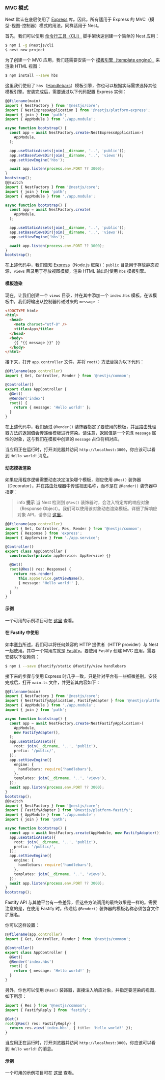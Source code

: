 ### MVC 模式

Nest 默认在底层使用了 [Express](https://github.com/expressjs/express) 库。因此，所有适用于 Express 的 MVC（模型-视图-控制器）模式的用法，同样适用于 Nest。

首先，我们可以使用 [命令行工具（CLI）](https://github.com/nestjs/nest-cli) 脚手架快速创建一个简单的 Nest 应用：

```bash
$ npm i -g @nestjs/cli
$ nest new project
```

为了创建一个 MVC 应用，我们还需要安装一个 [模板引擎（template engine）](https://expressjs.com/en/guide/using-template-engines.html) 来渲染 HTML 视图：

```bash
$ npm install --save hbs
```

这里我们使用了 `hbs`（[Handlebars](https://github.com/pillarjs/hbs#readme)）模板引擎，你也可以根据实际需求选择其他模板引擎。安装完成后，需要通过以下代码配置 Express 实例：

```typescript
@@filename(main)
import { NestFactory } from '@nestjs/core';
import { NestExpressApplication } from '@nestjs/platform-express';
import { join } from 'path';
import { AppModule } from './app.module';

async function bootstrap() {
  const app = await NestFactory.create<NestExpressApplication>(
    AppModule,
  );

  app.useStaticAssets(join(__dirname, '..', 'public'));
  app.setBaseViewsDir(join(__dirname, '..', 'views'));
  app.setViewEngine('hbs');

  await app.listen(process.env.PORT ?? 3000);
}
bootstrap();
@@switch
import { NestFactory } from '@nestjs/core';
import { join } from 'path';
import { AppModule } from './app.module';

async function bootstrap() {
  const app = await NestFactory.create(
    AppModule,
  );

  app.useStaticAssets(join(__dirname, '..', 'public'));
  app.setBaseViewsDir(join(__dirname, '..', 'views'));
  app.setViewEngine('hbs');

  await app.listen(process.env.PORT ?? 3000);
}
bootstrap();
```

在上述代码中，我们告知 [Express](https://github.com/expressjs/express)（Node.js 框架）：`public` 目录用于存放静态资源，`views` 目录用于存放视图模板，渲染 HTML 输出时使用 `hbs` 模板引擎。

#### 模板渲染

现在，让我们创建一个 `views` 目录，并在其中添加一个 `index.hbs` 模板。在该模板中，我们将输出从控制器传递过来的 `message` ：

```html
<!DOCTYPE html>
<html>
  <head>
    <meta charset="utf-8" />
    <title>App</title>
  </head>
  <body>
    {{ "{{ message }}" }}
  </body>
</html>
```

接下来，打开 `app.controller` 文件，并将 `root()` 方法替换为以下代码：

```typescript
@@filename(app.controller)
import { Get, Controller, Render } from '@nestjs/common';

@Controller()
export class AppController {
  @Get()
  @Render('index')
  root() {
    return { message: 'Hello world!' };
  }
}
```

在上述代码中，我们通过 `@Render()` 装饰器指定了要使用的模板，并且路由处理器方法的返回值会传递给模板进行渲染。请注意，返回值是一个包含 `message` 属性的对象，这与我们在模板中创建的 `message` 占位符相对应。

当应用正在运行时，打开浏览器并访问 `http://localhost:3000`，你应该可以看到 `Hello world!` 消息。

#### 动态模板渲染

如果应用程序逻辑需要动态决定渲染哪个模板，则应使用 `@Res()` 装饰器（Decorator），并在路由处理器中传递视图名称，而不是在 `@Render()` 装饰器中指定：

> info **提示** 当 Nest 检测到 `@Res()` 装饰器时，会注入特定库的响应对象（Response Object）。我们可以使用该对象动态渲染模板。详细了解响应对象 API，请参见 [这里](https://expressjs.com/en/api.html)。

```typescript
@@filename(app.controller)
import { Get, Controller, Res, Render } from '@nestjs/common';
import { Response } from 'express';
import { AppService } from './app.service';

@Controller()
export class AppController {
  constructor(private appService: AppService) {}

  @Get()
  root(@Res() res: Response) {
    return res.render(
      this.appService.getViewName(),
      { message: 'Hello world!' },
    );
  }
}
```

#### 示例

一个可用的示例项目可在 [这里](https://github.com/nestjs/nest/tree/master/sample/15-mvc) 查看。

#### 在 Fastify 中使用

如本[章节](/techniques/performance)所述，我们可以将任何兼容的 HTTP 提供者（HTTP provider）与 Nest 一起使用。其中一个常用库就是 [Fastify](https://github.com/fastify/fastify)。要使用 Fastify 创建 MVC 应用，需要安装以下依赖包：

```bash
$ npm i --save @fastify/static @fastify/view handlebars
```

接下来的步骤与使用 Express 时几乎一致，只是针对平台有一些细微差别。安装完成后，打开 `main.ts` 文件，并更新其内容如下：

```typescript
@@filename(main)
import { NestFactory } from '@nestjs/core';
import { NestFastifyApplication, FastifyAdapter } from '@nestjs/platform-fastify';
import { AppModule } from './app.module';
import { join } from 'path';

async function bootstrap() {
  const app = await NestFactory.create<NestFastifyApplication>(
    AppModule,
    new FastifyAdapter(),
  );
  app.useStaticAssets({
    root: join(__dirname, '..', 'public'),
    prefix: '/public/',
  });
  app.setViewEngine({
    engine: {
      handlebars: require('handlebars'),
    },
    templates: join(__dirname, '..', 'views'),
  });
  await app.listen(process.env.PORT ?? 3000);
}
bootstrap();
@@switch
import { NestFactory } from '@nestjs/core';
import { FastifyAdapter } from '@nestjs/platform-fastify';
import { AppModule } from './app.module';
import { join } from 'path';

async function bootstrap() {
  const app = await NestFactory.create(AppModule, new FastifyAdapter());
  app.useStaticAssets({
    root: join(__dirname, '..', 'public'),
    prefix: '/public/',
  });
  app.setViewEngine({
    engine: {
      handlebars: require('handlebars'),
    },
    templates: join(__dirname, '..', 'views'),
  });
  await app.listen(process.env.PORT ?? 3000);
}
bootstrap();
```

Fastify API 与其他平台有一些差异，但这些方法调用的最终效果是一样的。需要注意的是，在使用 Fastify 时，传递给 `@Render()` 装饰器的模板名称必须包含文件扩展名。

你可以这样设置：

```typescript
@@filename(app.controller)
import { Get, Controller, Render } from '@nestjs/common';

@Controller()
export class AppController {
  @Get()
  @Render('index.hbs')
  root() {
    return { message: 'Hello world!' };
  }
}
```

另外，你也可以使用 `@Res()` 装饰器，直接注入响应对象，并指定要渲染的视图，如下所示：

```typescript
import { Res } from '@nestjs/common';
import { FastifyReply } from 'fastify';

@Get()
root(@Res() res: FastifyReply) {
  return res.view('index.hbs', { title: 'Hello world!' });
}
```

当应用正在运行时，打开浏览器并访问 `http://localhost:3000`，你应该可以看到 `Hello world!` 的消息。

#### 示例

一个可用的示例项目可在 [这里](https://github.com/nestjs/nest/tree/master/sample/17-mvc-fastify) 查看。
